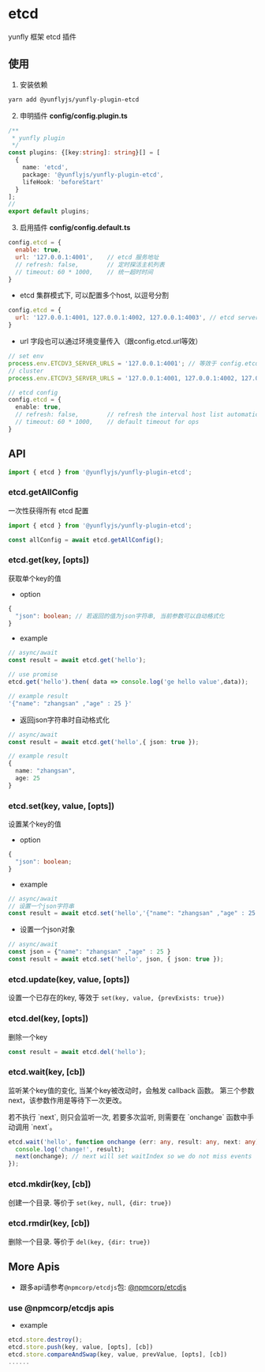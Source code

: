 # etcd


yunfly 框架 etcd 插件

## 使用

1. 安装依赖

```bash
yarn add @yunflyjs/yunfly-plugin-etcd
```

2. 申明插件 **config/config.plugin.ts** 

```ts
/**
 * yunfly plugin
 */
const plugins: {[key:string]: string}[] = [
  {
    name: 'etcd',
    package: '@yunflyjs/yunfly-plugin-etcd',
    lifeHook: 'beforeStart'
  }
];
// 
export default plugins;
```

3. 启用插件 **config/config.default.ts** 

```js
config.etcd = {
  enable: true,
  url: '127.0.0.1:4001',    // etcd 服务地址
  // refresh: false,        // 定时探活主机列表
  // timeout: 60 * 1000,    // 统一超时时间
}
```

- etcd 集群模式下, 可以配置多个host, 以逗号分割

```js
config.etcd = {
  url: '127.0.0.1:4001, 127.0.0.1:4002, 127.0.0.1:4003', // etcd server urls 
}
```

- url 字段也可以通过环境变量传入（跟config.etcd.url等效）

```ts
// set env
process.env.ETCDV3_SERVER_URLS = '127.0.0.1:4001'; // 等效于 config.etcd.url
// cluster
process.env.ETCDV3_SERVER_URLS = '127.0.0.1:4001, 127.0.0.1:4002, 127.0.0.1:4003';

// etcd config
config.etcd = {
  enable: true,
  // refresh: false,        // refresh the interval host list automatically
  // timeout: 60 * 1000,    // default timeout for ops
}
```

## API

```ts
import { etcd } from '@yunflyjs/yunfly-plugin-etcd';
```

### etcd.getAllConfig

一次性获得所有 etcd 配置

```ts
import { etcd } from '@yunflyjs/yunfly-plugin-etcd';

const allConfig = await etcd.getAllConfig();
```

### etcd.get(key, [opts])

获取单个key的值

- option

```ts
{
  "json": boolean; // 若返回的值为json字符串, 当前参数可以自动格式化
}
```

- example

```ts
// async/await
const result = await etcd.get('hello');

// use promise
etcd.get('hello').then( data => console.log('ge hello value',data));

// example result
'{"name": "zhangsan" ,"age" : 25 }'
```

- 返回json字符串时自动格式化

```ts
// async/await
const result = await etcd.get('hello',{ json: true });

// example result
{
  name: "zhangsan",
  age: 25
}
```

### etcd.set(key, value, [opts])

设置某个key的值

- option

```ts
{
  "json": boolean;
}
```

- example

```ts
// async/await
// 设置一个json字符串
const result = await etcd.set('hello','{"name": "zhangsan" ,"age" : 25 }');
```

- 设置一个json对象

```ts
// async/await
const json = {"name": "zhangsan" ,"age" : 25 }
const result = await etcd.set('hello', json, { json: true });
```

### etcd.update(key, value, [opts])

设置一个已存在的key, 等效于 `set(key, value, {prevExists: true})`

### etcd.del(key, [opts])

删除一个key

```ts
const result = await etcd.del('hello');
```

### etcd.wait(key, [cb])

监听某个key值的变化, 当某个key被改动时，会触发 callback 函数。
第三个参数next，该参数作用是等待下一次更改。

<Callout type="default">
  若不执行 `next`, 则只会监听一次, 若要多次监听, 则需要在 `onchange` 函数中手动调用 `next`。
</Callout>

```ts
etcd.wait('hello', function onchange (err: any, result: any, next: any) {
  console.log('change!', result);
  next(onchange); // next will set waitIndex so we do not miss events
});
```

### etcd.mkdir(key, [cb])

创建一个目录. 等价于 `set(key, null, {dir: true})`

### etcd.rmdir(key, [cb])

删除一个目录. 等价于 `del(key, {dir: true})`

## More Apis

- 跟多api请参考`@npmcorp/etcdjs`包: [@npmcorp/etcdjs](https://www.npmjs.com/package/@npmcorp/etcdjs)

### use @npmcorp/etcdjs apis

- example

```ts
etcd.store.destroy();
etcd.store.push(key, value, [opts], [cb])
etcd.store.compareAndSwap(key, value, prevValue, [opts], [cb])
......
```









